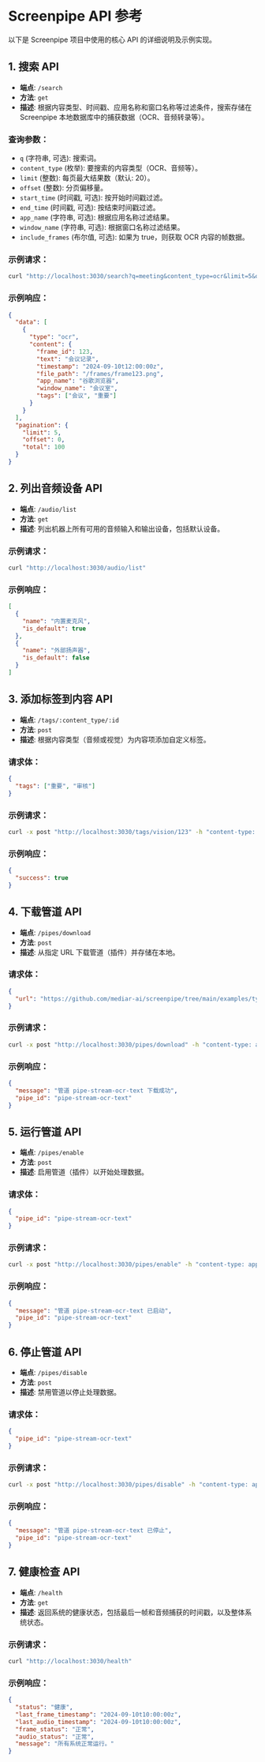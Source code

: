 
# Screenpipe API 参考

<MotionDiv>

以下是 Screenpipe 项目中使用的核心 API 的详细说明及示例实现。

</MotionDiv>

<MotionDiv delay={0.3}>

## 1. 搜索 API

- **端点**: `/search`
- **方法**: `get`
- **描述**: 根据内容类型、时间戳、应用名称和窗口名称等过滤条件，搜索存储在 Screenpipe 本地数据库中的捕获数据（OCR、音频转录等）。

### 查询参数：

- `q` (字符串, 可选): 搜索词。
- `content_type` (枚举): 要搜索的内容类型（OCR、音频等）。
- `limit` (整数): 每页最大结果数（默认: 20）。
- `offset` (整数): 分页偏移量。
- `start_time` (时间戳, 可选): 按开始时间戳过滤。
- `end_time` (时间戳, 可选): 按结束时间戳过滤。
- `app_name` (字符串, 可选): 根据应用名称过滤结果。
- `window_name` (字符串, 可选): 根据窗口名称过滤结果。
- `include_frames` (布尔值, 可选): 如果为 true，则获取 OCR 内容的帧数据。

### 示例请求：

```bash
curl "http://localhost:3030/search?q=meeting&content_type=ocr&limit=5&offset=0"
```

### 示例响应：

```json
{
  "data": [
    {
      "type": "ocr",
      "content": {
        "frame_id": 123,
        "text": "会议记录",
        "timestamp": "2024-09-10t12:00:00z",
        "file_path": "/frames/frame123.png",
        "app_name": "谷歌浏览器",
        "window_name": "会议室",
        "tags": ["会议", "重要"]
      }
    }
  ],
  "pagination": {
    "limit": 5,
    "offset": 0,
    "total": 100
  }
}
```

</MotionDiv>

<MotionDiv delay={0.5}>

## 2. 列出音频设备 API

- **端点**: `/audio/list`
- **方法**: `get`
- **描述**: 列出机器上所有可用的音频输入和输出设备，包括默认设备。

### 示例请求：

```bash
curl "http://localhost:3030/audio/list"
```

### 示例响应：

```json
[
  {
    "name": "内置麦克风",
    "is_default": true
  },
  {
    "name": "外部扬声器",
    "is_default": false
  }
]
```

</MotionDiv>

<MotionDiv delay={0.7}>

## 3. 添加标签到内容 API

- **端点**: `/tags/:content_type/:id`
- **方法**: `post`
- **描述**: 根据内容类型（音频或视觉）为内容项添加自定义标签。

### 请求体：

```json
{
  "tags": ["重要", "审核"]
}
```

### 示例请求：

```bash
curl -x post "http://localhost:3030/tags/vision/123" -h "content-type: application/json" -d '{"tags": ["会议", "重要"]}'
```

### 示例响应：

```json
{
  "success": true
}
```

</MotionDiv>

<MotionDiv delay={0.9}>

## 4. 下载管道 API

- **端点**: `/pipes/download`
- **方法**: `post`
- **描述**: 从指定 URL 下载管道（插件）并存储在本地。

### 请求体：

```json
{
  "url": "https://github.com/mediar-ai/screenpipe/tree/main/examples/typescript/pipe-stream-ocr-text"
}
```

### 示例请求：

```bash
curl -x post "http://localhost:3030/pipes/download" -h "content-type: application/json" -d '{"url": "https://github.com/mediar-ai/screenpipe/tree/main/examples/typescript/pipe-stream-ocr-text"}'
```

### 示例响应：

```json
{
  "message": "管道 pipe-stream-ocr-text 下载成功",
  "pipe_id": "pipe-stream-ocr-text"
}
```

</MotionDiv>

<MotionDiv delay={1.1}>

## 5. 运行管道 API

- **端点**: `/pipes/enable`
- **方法**: `post`
- **描述**: 启用管道（插件）以开始处理数据。

### 请求体：

```json
{
  "pipe_id": "pipe-stream-ocr-text"
}
```

### 示例请求：

```bash
curl -x post "http://localhost:3030/pipes/enable" -h "content-type: application/json" -d '{"pipe_id": "pipe-stream-ocr-text"}'
```

### 示例响应：

```json
{
  "message": "管道 pipe-stream-ocr-text 已启动",
  "pipe_id": "pipe-stream-ocr-text"
}
```

</MotionDiv>

<MotionDiv delay={1.3}>

## 6. 停止管道 API

- **端点**: `/pipes/disable`
- **方法**: `post`
- **描述**: 禁用管道以停止处理数据。

### 请求体：

```json
{
  "pipe_id": "pipe-stream-ocr-text"
}
```

### 示例请求：

```bash
curl -x post "http://localhost:3030/pipes/disable" -h "content-type: application/json" -d '{"pipe_id": "pipe-stream-ocr-text"}'
```

### 示例响应：

```json
{
  "message": "管道 pipe-stream-ocr-text 已停止",
  "pipe_id": "pipe-stream-ocr-text"
}
```

</MotionDiv>

<MotionDiv delay={1.5}>

## 7. 健康检查 API

- **端点**: `/health`
- **方法**: `get`
- **描述**: 返回系统的健康状态，包括最后一帧和音频捕获的时间戳，以及整体系统状态。

### 示例请求：

```bash
curl "http://localhost:3030/health"
```

### 示例响应：

```json
{
  "status": "健康",
  "last_frame_timestamp": "2024-09-10t10:00:00z",
  "last_audio_timestamp": "2024-09-10t10:00:00z",
  "frame_status": "正常",
  "audio_status": "正常",
  "message": "所有系统正常运行。"
}
```

</MotionDiv>

